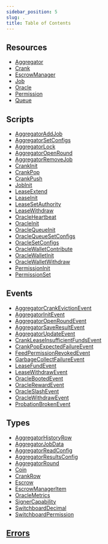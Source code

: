 ```yaml
---
sidebar_position: 5
slug: .
title: Table of Contents
---
```


## Resources

- [Aggregator](/aptos/idl/resources/Aggregator)
- [Crank](/aptos/idl/resources/Crank)
- [EscrowManager](/aptos/idl/resources/EscrowManager)
- [Job](/aptos/idl/resources/Job)
- [Oracle](/aptos/idl/resources/Oracle)
- [Permission](/aptos/idl/resources/Permission)
- [Queue](/aptos/idl/resources/Queue)

## Scripts

- [AggregatorAddJob](/aptos/idl/scripts/AggregatorAddJob)
- [AggregatorSetConfigs](/aptos/idl/scripts/AggregatorSetConfigs)
- [AggregatorLock](/aptos/idl/scripts/AggregatorLock)
- [AggregatorOpenRound](/aptos/idl/scripts/AggregatorOpenRound)
- [AggregatorRemoveJob](/aptos/idl/scripts/AggregatorRemoveJob)
- [CrankInit](/aptos/idl/scripts/CrankInit)
- [CrankPop](/aptos/idl/scripts/CrankPop)
- [CrankPush](/aptos/idl/scripts/CrankPush)
- [JobInit](/aptos/idl/scripts/JobInit)
- [LeaseExtend](/aptos/idl/scripts/LeaseExtend)
- [LeaseInit](/aptos/idl/scripts/LeaseInit)
- [LeaseSetAuthority](/aptos/idl/scripts/LeaseSetAuthority)
- [LeaseWithdraw](/aptos/idl/scripts/LeaseWithdraw)
- [OracleHeartbeat](/aptos/idl/scripts/OracleHeartbeat)
- [OracleInit](/aptos/idl/scripts/OracleInit)
- [OracleQueueInit](/aptos/idl/scripts/OracleQueueInit)
- [OracleQueueSetConfigs](/aptos/idl/scripts/OracleQueueSetConfigs)
- [OracleSetConfigs](/aptos/idl/scripts/OracleSetConfigs)
- [OracleWalletContribute](/aptos/idl/scripts/OracleWalletContribute)
- [OracleWalletInit](/aptos/idl/scripts/OracleWalletInit)
- [OracleWalletWithdraw](/aptos/idl/scripts/OracleWalletWithdraw)
- [PermissionInit](/aptos/idl/scripts/PermissionInit)
- [PermissionSet](/aptos/idl/scripts/PermissionSet)

## Events

- [AggregatorCrankEvictionEvent](/aptos/idl/events/AggregatorCrankEvictionEvent)
- [AggregatorInitEvent](/aptos/idl/events/AggregatorInitEvent)
- [AggregatorOpenRoundEvent](/aptos/idl/events/AggregatorOpenRoundEvent)
- [AggregatorSaveResultEvent](/aptos/idl/events/AggregatorSaveResultEvent)
- [AggregatorUpdateEvent](/aptos/idl/events/AggregatorUpdateEvent)
- [CrankLeaseInsufficientFundsEvent](/aptos/idl/events/CrankLeaseInsufficientFundsEvent)
- [CrankPopExpectedFailureEvent](/aptos/idl/events/CrankPopExpectedFailureEvent)
- [FeedPermissionRevokedEvent](/aptos/idl/events/FeedPermissionRevokedEvent)
- [GarbageCollectFailureEvent](/aptos/idl/events/GarbageCollectFailureEvent)
- [LeaseFundEvent](/aptos/idl/events/LeaseFundEvent)
- [LeaseWithdrawEvent](/aptos/idl/events/LeaseWithdrawEvent)
- [OracleBootedEvent](/aptos/idl/events/OracleBootedEvent)
- [OracleRewardEvent](/aptos/idl/events/OracleRewardEvent)
- [OracleSlashEvent](/aptos/idl/events/OracleSlashEvent)
- [OracleWithdrawEvent](/aptos/idl/events/OracleWithdrawEvent)
- [ProbationBrokenEvent](/aptos/idl/events/ProbationBrokenEvent)

## Types

- [AggregatorHistoryRow](/aptos/idl/types/AggregatorHistoryRow)
- [AggregatorJobData](/aptos/idl/types/AggregatorJobData)
- [AggregatorReadConfig](/aptos/idl/types/AggregatorReadConfig)
- [AggregatorResultsConfig](/aptos/idl/types/AggregatorResultsConfig)
- [AggregatorRound](/aptos/idl/types/AggregatorRound)
- [Coin](/aptos/idl/types/Coin)
- [CrankRow](/aptos/idl/types/CrankRow)
- [Escrow](/aptos/idl/types/Escrow)
- [EscrowManagerItem](/aptos/idl/types/EscrowManagerItem)
- [OracleMetrics](/aptos/idl/types/OracleMetrics)
- [SignerCapability](/aptos/idl/types/SignerCapability)
- [SwitchboardDecimal](/aptos/idl/types/SwitchboardDecimal)
- [SwitchboardPermission](/aptos/idl/types/SwitchboardPermission)

## [Errors](/aptos/idl/errors)
